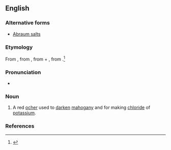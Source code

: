 ==English==

===Alternative forms===
* [[Abraum salts]]

===Etymology===
From {{etyl|de}} {{term|abräumen||to remove|lang=de}}, from {{term|ab||from|lang=de}}, from {{etyl|goh}} {{term|aba||away|lang=goh}} + {{etyl|de}} {{term|raum||space|lang=de}}, from {{etyl|goh}} {{term|rum|rūm|lang=goh}}.<ref>{{reference-book | last =| first = | authorlink =  | coauthors =  | editor =Gove, Philip Babcock    | others =  | title = Webster's Third International Dictionary of the English Language Unabridged | origdate =  | origyear = 1909 | origmonth =  | url =  | format =  | accessdate =  | accessyear =  | accessmonth =  | edition =  | date =  | year =1976  | month =  | publisher =G. & C. Merriam Co.  | location = Springfield, MA | language =  | id =  | doi = | isbn =0-87779-101-5 | lccn = | ol = | pages =5| chapter =  | chapterurl =  | quote =}}</ref>

===Pronunciation===
* {{a|US}} {{IPA|/ˈɑˌpɹaʊm/}}

===Noun===
{{en-noun|-}}

# A red [[ocher]] used to [[darken]] [[mahogany]] and for making [[chloride]] of [[potassium]].

===References===
<references/>